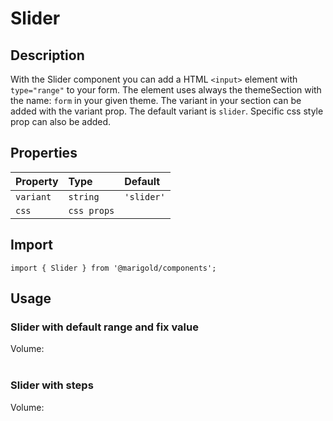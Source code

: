 
<Meta title="Components/Slider" />

# Slider

## Description

With the Slider component you can add a HTML `<input>` element with `type="range"` to your form.
The element uses always the themeSection with the name: `form` in your given theme. The variant in your section can be added with the variant prop. The default variant is `slider`.
Specific css style prop can also be added.

## Properties

| Property  | Type        | Default    |
| :-------- | :---------- | :--------- |
| `variant` | `string`    | `'slider'` |
| `css`     | `css props` |            |

## Import

```tsx
import { Slider } from '@marigold/components';
```

## Usage

### Slider with default range and fix value

<Preview>
  <Story name="SliderOne">
    <div>
      <Label htmlFor="vol">
        Volume:
        <br />
        <Slider id="vol" name="vol" min="0" max="50" />
        <br />
        <Slider id="vol" name="vol" min="0" max="50" value="25" />
      </Label>
    </div>
  </Story>
</Preview>

### Slider with steps

<Preview>
  <Story name="SliderTwo">
    <div>
      <Label htmlFor="vol">
        Volume:
        <br />
        <Slider id="vol" name="vol" min="0" max="100" step="10"></Slider>
        <br />
        <Slider id="vol" name="vol" min="20" max="80" step="5"></Slider>
      </Label>
    </div>
  </Story>
</Preview>
